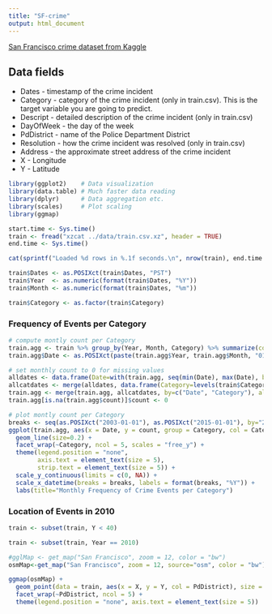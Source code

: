 ```yaml
---
title: "SF-crime"
output: html_document
---
```


[San Francisco crime dataset from Kaggle](https://www.kaggle.com/c/sf-crime)

## Data fields

* Dates - timestamp of the crime incident
* Category - category of the crime incident (only in train.csv). This is the target variable you are going to predict.
* Descript - detailed description of the crime incident (only in train.csv)
* DayOfWeek - the day of the week
* PdDistrict - name of the Police Department District
* Resolution - how the crime incident was resolved (only in train.csv)
* Address - the approximate street address of the crime incident
* X - Longitude
* Y - Latitude


```r
library(ggplot2)    # Data visualization
library(data.table) # Much faster data reading
library(dplyr)      # Data aggregation etc.
library(scales)     # Plot scaling
library(ggmap)
```

```r
start.time <- Sys.time()
train <- fread("xzcat ../data/train.csv.xz", header = TRUE)
end.time <- Sys.time()

cat(sprintf("Loaded %d rows in %.1f seconds.\n", nrow(train), end.time - start.time))
```

```r
train$Dates <- as.POSIXct(train$Dates, "PST")
train$Year  <- as.numeric(format(train$Dates, "%Y"))
train$Month <- as.numeric(format(train$Dates, "%m"))

train$Category <- as.factor(train$Category)
```

### Frequency of Events per Category

```r
# compute montly count per Category
train.agg <- train %>% group_by(Year, Month, Category) %>% summarize(count=n())
train.agg$Date <- as.POSIXct(paste(train.agg$Year, train.agg$Month, "01", sep = "-")) # set date to first of month

# set monthly count to 0 for missing values
alldates <- data.frame(Date=with(train.agg, seq(min(Date), max(Date), by="month")))
allcatdates <- merge(alldates, data.frame(Category=levels(train$Category)))
train.agg <- merge(train.agg, allcatdates, by=c("Date", "Category"), all = TRUE)
train.agg[is.na(train.agg$count)]$count <- 0

# plot montly count per Category
breaks <- seq(as.POSIXct("2003-01-01"), as.POSIXct("2015-01-01"), by="2 years")
ggplot(train.agg, aes(x = Date, y = count, group = Category, col = Category)) +
  geom_line(size=0.2) +
  facet_wrap(~Category, ncol = 5, scales = "free_y") +
  theme(legend.position = "none",
        axis.text = element_text(size = 5),
        strip.text = element_text(size = 5)) +
  scale_y_continuous(limits = c(0, NA)) +
  scale_x_datetime(breaks = breaks, labels = format(breaks, "%Y")) +
  labs(title="Monthly Frequency of Crime Events per Category")
```

### Location of Events in 2010

```r
train <- subset(train, Y < 40)

train <- subset(train, Year == 2010)

#gglMap <- get_map("San Francisco", zoom = 12, color = "bw")
osmMap<-get_map("San Francisco", zoom = 12, source="osm", color = "bw")

ggmap(osmMap) +
  geom_point(data = train, aes(x = X, y = Y, col = PdDistrict), size = 0.1, alpha = 0.3) +
  facet_wrap(~PdDistrict, ncol = 5) +
  theme(legend.position = "none", axis.text = element_text(size = 5))
```
